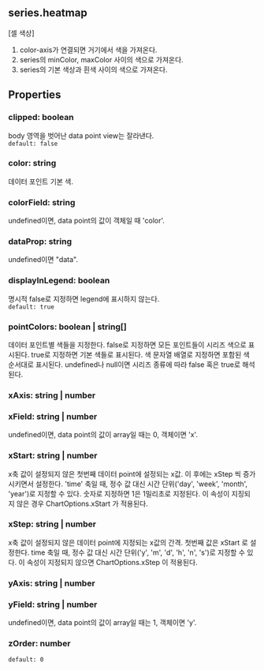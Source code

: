 ## series.heatmap
[셀 색상]
1. color-axis가 연결되면 거기에서 색을 가져온다.
2. series의 minColor, maxColor 사이의 색으로 가져온다.
3. series의 기본 색상과 흰색 사이의 색으로 가져온다.
## Properties

### clipped: boolean
body 영역을 벗어난 data point view는 잘라낸다.  
`default: false`  

### color: string
데이터 포인트 기본 색.  

### colorField: string
undefined이면, data point의 값이 객체일 때 'color'.  

### dataProp: string
undefined이면 "data".  

### displayInLegend: boolean
명시적 false로 지정하면 legend에 표시하지 않는다.  
`default: true`  

### pointColors: boolean | string[]
데이터 포인트별 색들을 지정한다.
false로 지정하면 모든 포인트들이 시리즈 색으로 표시된다.
true로 지정하면 기본 색들로 표시된다.
색 문자열 배열로 지정하면 포함된 색 순서대로 표시된다.
undefined나 null이면 시리즈 종류에 따라 false 혹은 true로 해석된다.  

### xAxis: string | number

### xField: string | number
undefined이면, data point의 값이 array일 때는 0, 객체이면 'x'.  

### xStart: string | number
x축 값이 설정되지 않은 첫번째 데이터 point에 설정되는 x값.
이 후에는  xStep 씩 증가시키면서 설정한다.
'time' 축일 때, 정수 값 대신 시간 단위('day', 'week', 'month', 'year')로 지정할 수 있다.
숫자로 지정하면 1은 1밀리초로 지정된다. 
이 속성이 지징되지 않은 경우  ChartOptions.xStart 가 적용된다.  

### xStep: string | number
x축 값이 설정되지 않은 데이터 point에 지정되는 x값의 간격.
첫번째 값은  xStart 로 설정한다.
time 축일 때, 정수 값 대신 시간 단위('y', 'm', 'd', 'h', 'n', 's')로 지정할 수 있다.
이 속성이 지정되지 않으면  ChartOptions.xStep 이 적용된다.  

### yAxis: string | number

### yField: string | number
undefined이면, data point의 값이 array일 때는 1, 객체이면 'y'.  

### zOrder: number
`default: 0`  
